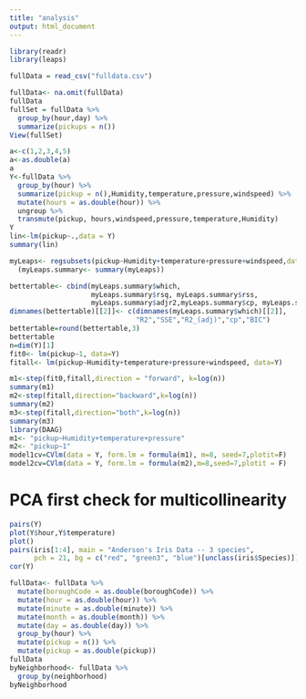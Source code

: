 ```yaml
---
title: "analysis"
output: html_document
---
```


```r
library(readr)
library(leaps)
```

```r
fullData = read_csv("fulldata.csv")
```

```r
fullData<- na.omit(fullData)
fullData
fullSet = fullData %>% 
  group_by(hour,day) %>% 
  summarize(pickups = n())
View(fullSet)
```

```r
a<-c(1,2,3,4,5)
a<-as.double(a)
a
Y<-fullData %>% 
  group_by(hour) %>% 
  summarize(pickup = n(),Humidity,temperature,pressure,windspeed) %>%
  mutate(hours = as.double(hour)) %>% 
  ungroup %>% 
  transmute(pickup, hours,windspeed,pressure,temperature,Humidity)
Y
lin<-lm(pickup~.,data = Y)
summary(lin)
```


```r
myLeaps<- regsubsets(pickup~Humidity+temperature+pressure+windspeed,data = Y,nbest = 4)
  (myLeaps.summary<- summary(myLeaps))

bettertable<- cbind(myLeaps.summary$which,
                    myLeaps.summary$rsq, myLeaps.summary$rss,
                    myLeaps.summary$adjr2,myLeaps.summary$cp, myLeaps.summary$bic)
dimnames(bettertable)[[2]]<- c(dimnames(myLeaps.summary$which)[[2]],
                               "R2","SSE","R2_(adj)","cp","BIC")
bettertable=round(bettertable,3)
bettertable
n=dim(Y)[1]
fit0<- lm(pickup~1, data=Y)
fitall<- lm(pickup~Humidity+temperature+pressure+windspeed, data=Y)
```


```r
m1<-step(fit0,fitall,direction = "forward", k=log(n))
summary(m1)
m2<-step(fitall,direction="backward",k=log(n))
summary(m2)
m3<-step(fitall,direction="both",k=log(n))
summary(m3)
library(DAAG)
m1<- "pickup~Humidity+temperature+pressure"
m2<- "pickup~1"
model1cv=CVlm(data = Y, form.lm = formula(m1), m=8, seed=7,plotit=F)
model2cv=CVlm(data = Y, form.lm = formula(m2),m=8,seed=7,plotit = F)
```

# PCA first check for multicollinearity
```r
pairs(Y)
plot(Y$hour,Y$temperature)
plot()
pairs(iris[1:4], main = "Anderson's Iris Data -- 3 species",
      pch = 21, bg = c("red", "green3", "blue")[unclass(iris$Species)])
cor(Y)
```


```r
fullData<- fullData %>% 
  mutate(boroughCode = as.double(boroughCode)) %>% 
  mutate(hour = as.double(hour)) %>% 
  mutate(minute = as.double(minute)) %>% 
  mutate(month = as.double(month)) %>% 
  mutate(day = as.double(day)) %>% 
  group_by(hour) %>% 
  mutate(pickup = n()) %>% 
  mutate(pickup = as.double(pickup))
fullData
byNeighborhood<- fullData %>% 
  group_by(neighborhood)
byNeighborhood
```
